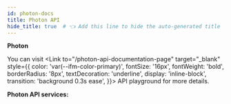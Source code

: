 ```yaml
---
id: photon-docs
title: Photon API
hide_title: true  # 👈 Add this line to hide the auto-generated title
---
```




**Photon**

You can visit <Link to="/photon-api-documentation-page"
target="_blank"
style={{ 
  color: 'var(--ifm-color-primary)', 
  fontSize: '16px',
  fontWeight: 'bold',
  borderRadius: '8px',
  textDecoration: 'underline',
  display: 'inline-block',
  transition: 'background 0.3s ease',
}}> API playground </Link> for more details.


**Photon API services:**
